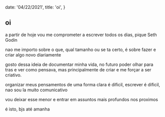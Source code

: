   date: '04/22/2021',
  title: 'oi',
}

<!--more-->

## oi

a partir de hoje vou me comprometer a escrever todos os dias, pique Seth Godin

nao me importo sobre o que, qual tamanho ou se ta certo, é sobre fazer e criar algo novo diariamente

gosto dessa ideia de documentar minha vida, no futuro poder olhar para tras e ver como pensava,
mas principalmente de criar e me forçar a ser criativo.

organizar meus pensamentos de uma forma clara é dificil, escrever é dificil, nao sou la muito comunicativo

vou deixar esse menor e entrar em assuntos mais profundos nos proximos

é isto, bjs até amanha
